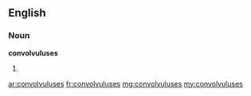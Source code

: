 ==English==

===Noun===
'''convolvuluses'''

# {{plural of|convolvulus}}

[[ar:convolvuluses]]
[[fr:convolvuluses]]
[[mg:convolvuluses]]
[[my:convolvuluses]]